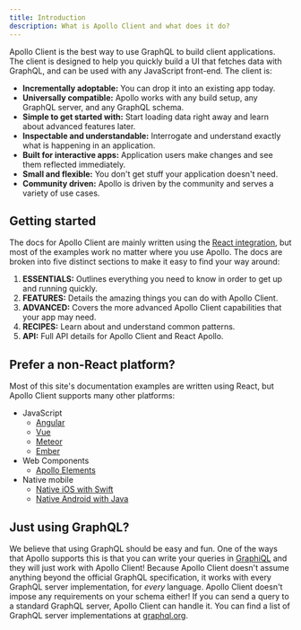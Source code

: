 ```yaml
---
title: Introduction
description: What is Apollo Client and what does it do?
---
```


Apollo Client is the best way to use GraphQL to build client applications. The client is designed to help you quickly build a UI that fetches data with GraphQL, and can be used with any JavaScript front-end. The client is:

- **Incrementally adoptable:** You can drop it into an existing app today.
- **Universally compatible:** Apollo works with any build setup, any GraphQL server, and any GraphQL schema.
- **Simple to get started with:** Start loading data right away and learn about advanced features later.
- **Inspectable and understandable:** Interrogate and understand exactly what is happening in an application.
- **Built for interactive apps:** Application users make changes and see them reflected immediately.
- **Small and flexible:** You don't get stuff your application doesn't need.
- **Community driven:** Apollo is driven by the community and serves a variety of use cases.

## Getting started

The docs for Apollo Client are mainly written using the [React integration](./essentials/get-started.html), but most of the examples work no matter where you use Apollo. The docs are broken into five distinct sections to make it easy to find your way around:

1. **ESSENTIALS:** Outlines everything you need to know in order to get up and running quickly.
2. **FEATURES:** Details the amazing things you can do with Apollo Client.
3. **ADVANCED:** Covers the more advanced Apollo Client capabilities that your app may need.
4. **RECIPES:** Learn about and understand common patterns.
5. **API:** Full API details for Apollo Client and React Apollo.

## Prefer a non-React platform?

Most of this site's documentation examples are written using React, but Apollo Client supports many other platforms:

- JavaScript
  - [Angular](/docs/angular)
  - [Vue](./integrations.html#vue)
  - [Meteor](./recipes/meteor.html)
  - [Ember](./integrations.html#ember)
- Web Components
  - [Apollo Elements](./integrations.html#web-components)
- Native mobile
  - [Native iOS with Swift](/docs/ios)
  - [Native Android with Java](/docs/android)

## Just using GraphQL?

We believe that using GraphQL should be easy and fun. One of the ways that Apollo supports this is that you can write your queries in [GraphiQL](https://github.com/graphql/graphiql) and they will just work with Apollo Client! Because Apollo Client doesn't assume anything beyond the official GraphQL specification, it works with every GraphQL server implementation, for *every* language. Apollo Client doesn't impose any requirements on your schema either! If you can send a query to a standard GraphQL server, Apollo Client can handle it. You can find a list of
GraphQL server implementations at [graphql.org](http://graphql.org/code/#server-libraries).
